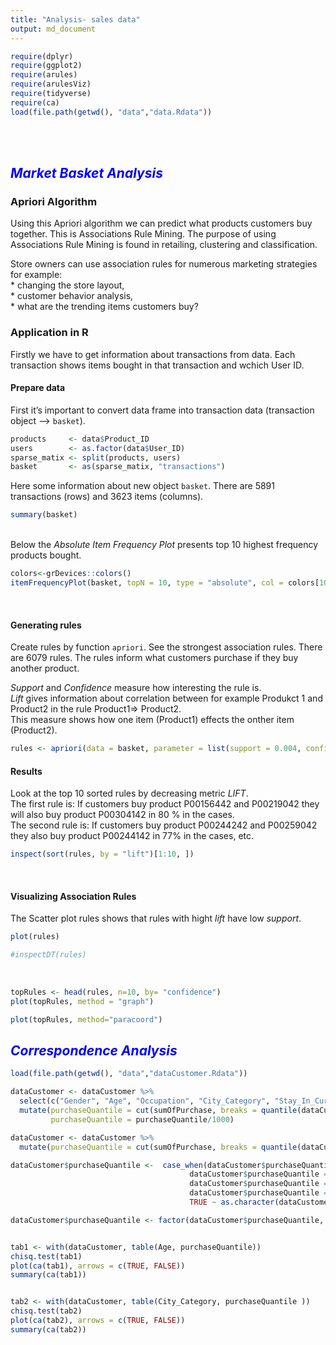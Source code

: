```yaml
---
title: "Analysis- sales data"
output: md_document 
---
```


```r
require(dplyr)
require(ggplot2)
require(arules)
require(arulesViz)
require(tidyverse)
require(ca)
load(file.path(getwd(), "data","data.Rdata"))
```
<br/>
<br/>

## <span style="color:blue"> *Market Basket Analysis* </span>

### **Apriori Algorithm** 
Using this Apriori algorithm we can predict what products customers buy together. 
This is Associations Rule Mining.
The purpose of using Associations Rule Mining is found in retailing, clustering and classification.

Store owners can use association rules for numerous marketing strategies for example:  
* changing the store layout,  
* customer behavior analysis,  
* what are the trending items customers buy?  

### Application in R 
Firstly we have to get information about transactions from data. Each transaction shows items bought in that transaction and wchich User ID. 

#### **Prepare data**
First it's important to convert data frame into transaction data (transaction object --> `basket`). 
```r
products     <- data$Product_ID
users        <- as.factor(data$User_ID)
sparse_matix <- split(products, users)
basket       <- as(sparse_matix, "transactions")
```

Here some information about new object `basket`. There are 5891 transactions (rows) and 3623 items (columns).
```r
summary(basket)
```
<br/>
Below the *Absolute Item Frequency Plot* presents top 10 highest frequency products bought.
```r
colors<-grDevices::colors()
itemFrequencyPlot(basket, topN = 10, type = "absolute", col = colors[10:19], main = "Absolute Item Frequency Plot")
```
<br/>

#### **Generating rules**
Create rules by function `apriori`. 
See the strongest association rules. There are 6079 rules. The rules inform what customers purchase if they buy another product.

*Support* and *Confidence* measure how interesting the rule is.  
*Lift* gives information about correlation between for example Produkct 1 and Product2 in the rule Product1=> Product2.  
This measure shows how one item (Product1) effects the onther item (Product2).
```r
rules <- apriori(data = basket, parameter = list(support = 0.004, confidence = 0.75) )
```

#### **Results**

Look at the top 10 sorted rules by decreasing metric *LIFT*.   
The first rule is: If customers buy product P00156442 and P00219042 they will also buy product P00304142 in 80 % in the cases.  
The second rule is: If customers buy product P00244242 and P00259042 they also buy product P00244142 in 77% in the cases, etc.  
```r
inspect(sort(rules, by = "lift")[1:10, ])
```
<br/>

#### **Visualizing Association Rules**

The Scatter plot rules shows that rules with hight *lift* have low *support*.
```r
plot(rules)

#inspectDT(rules)
```
<br/>

```r
topRules <- head(rules, n=10, by= "confidence")
plot(topRules, method = "graph")

plot(topRules, method="paracoord")
```



## <span style="color:blue"> *Correspondence Analysis* </span>

```r

load(file.path(getwd(), "data","dataCustomer.Rdata"))

dataCustomer <- dataCustomer %>%
  select(c("Gender", "Age", "Occupation", "City_Category", "Stay_In_Current_City_Years", "Marital_Status", "sumOfPurchase"))%>%
  mutate(purchaseQuantile = cut(sumOfPurchase, breaks = quantile(dataCustomer$sumOfPurchase, probs = seq(0, 1, 0.25))),
         purchaseQuantile = purchaseQuantile/1000)

dataCustomer <- dataCustomer %>%
  mutate(purchaseQuantile = cut(sumOfPurchase, breaks = quantile(dataCustomer$sumOfPurchase, probs = seq(0, 1, 0.25)), include.lowest = TRUE))

dataCustomer$purchaseQuantile <-  case_when(dataCustomer$purchaseQuantile == "(566,6.92e+03]" ~ "566$-6920$",
                                        dataCustomer$purchaseQuantile == "(6.92e+03,8.6e+03]" ~ "6920$-8600$",
                                        dataCustomer$purchaseQuantile == "(8.6e+03,1.21e+04]" ~ "8600$-12100$",
                                        dataCustomer$purchaseQuantile ==  "(1.21e+04,2.39e+04]" ~ "12100$-23900$",
                                        TRUE ~ as.character(dataCustomer$purchaseQuantile))

dataCustomer$purchaseQuantile <- factor(dataCustomer$purchaseQuantile, levels = sort(unique(dataCustomer$purchaseQuantile)))


tab1 <- with(dataCustomer, table(Age, purchaseQuantile))
chisq.test(tab1)
plot(ca(tab1), arrows = c(TRUE, FALSE))
summary(ca(tab1))


tab2 <- with(dataCustomer, table(City_Category, purchaseQuantile ))
chisq.test(tab2)
plot(ca(tab2), arrows = c(TRUE, FALSE))
summary(ca(tab2))


```







